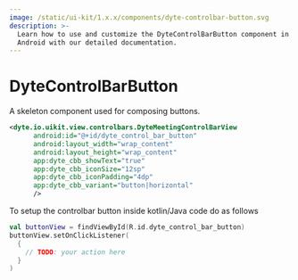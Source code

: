 ```yaml
---
image: /static/ui-kit/1.x.x/components/dyte-controlbar-button.svg
description: >-
  Learn how to use and customize the DyteControlBarButton component in ProductDB's
  Android with our detailed documentation.
---
```


# DyteControlBarButton

A skeleton component used for composing buttons.

```xml
<dyte.io.uikit.view.controlbars.DyteMeetingControlBarView
      android:id="@+id/dyte_control_bar_button"
      android:layout_width="wrap_content"
      android:layout_height="wrap_content"
      app:dyte_cbb_showText="true"
      app:dyte_cbb_iconSize="12sp"
      app:dyte_cbb_iconPadding="4dp"
      app:dyte_cbb_variant="button|horizontal"
      />
```

To setup the controlbar button inside kotlin/Java code do as follows

```kotlin
val buttonView = findViewById(R.id.dyte_control_bar_button)
buttonView.setOnClickListener(
  {
    // TODO: your action here
  }
)
```

<head>
  <title>Android DyteControlBarButton</title>
</head>
